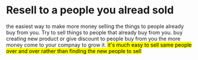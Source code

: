 # Resell to a people you alread sold 

the easiest way to make more money selling the things to people already buy from you.
Try to sell things to people that already buy from you. buy creating new product or give discount 
to people buy from you the more money come to your compnay to grow it. <mark>it's much easy to sell same 
people over and over rather than finding the new people to sell </mark>